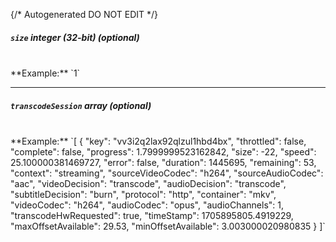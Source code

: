 {/* Autogenerated DO NOT EDIT  */}
##### `size` _integer (32-bit) (optional)_
<br/>
**Example:** `1`

---
##### `transcodeSession` _array (optional)_
<br/>
**Example:** `[
{
"key": "vv3i2q2lax92qlzul1hbd4bx",
"throttled": false,
"complete": false,
"progress": 1.7999999523162842,
"size": -22,
"speed": 25.100000381469727,
"error": false,
"duration": 1445695,
"remaining": 53,
"context": "streaming",
"sourceVideoCodec": "h264",
"sourceAudioCodec": "aac",
"videoDecision": "transcode",
"audioDecision": "transcode",
"subtitleDecision": "burn",
"protocol": "http",
"container": "mkv",
"videoCodec": "h264",
"audioCodec": "opus",
"audioChannels": 1,
"transcodeHwRequested": true,
"timeStamp": 1705895805.4919229,
"maxOffsetAvailable": 29.53,
"minOffsetAvailable": 3.003000020980835
}
]`


